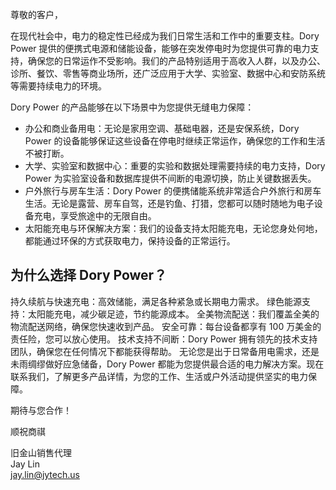 尊敬的客户，

在现代社会中，电力的稳定性已经成为我们日常生活和工作中的重要支柱。Dory Power 提供的便携式电源和储能设备，能够在突发停电时为您提供可靠的电力支持，确保您的日常运作不受影响。我们的产品特别适用于高收入人群，以及办公、诊所、餐饮、零售等商业场所，还广泛应用于大学、实验室、数据中心和安防系统等需要持续电力的环境。

Dory Power 的产品能够在以下场景中为您提供无缝电力保障：

* 办公和商业备用电：无论是家用空调、基础电器，还是安保系统，Dory Power 的设备能够保证这些设备在停电时继续正常运作，确保您的工作和生活不被打断。
* 大学、实验室和数据中心：重要的实验和数据处理需要持续的电力支持，Dory Power 为实验室设备和数据库提供不间断的电源切换，防止关键数据丢失。
* 户外旅行与房车生活：Dory Power 的便携储能系统非常适合户外旅行和房车生活。无论是露营、房车自驾，还是钓鱼、打猎，您都可以随时随地为电子设备充电，享受旅途中的无限自由。
* 太阳能充电与环保解决方案：我们的设备支持太阳能充电，无论您身处何地，都能通过环保的方式获取电力，保持设备的正常运行。

## 为什么选择 Dory Power？

持久续航与快速充电：高效储能，满足各种紧急或长期电力需求。
绿色能源支持：太阳能充电，减少碳足迹，节约能源成本。
全美物流配送：我们覆盖全美的物流配送网络，确保您快速收到产品。
安全可靠：每台设备都享有 100 万美金的责任险，您可以放心使用。
技术支持不间断：Dory Power 拥有领先的技术支持团队，确保您在任何情况下都能获得帮助。
无论您是出于日常备用电需求，还是未雨绸缪做好应急储备，Dory Power 都能为您提供最合适的电力解决方案。现在联系我们，了解更多产品详情，为您的工作、生活或户外活动提供坚实的电力保障。

期待与您合作！

顺祝商祺

旧金山销售代理  
Jay Lin  
jay.lin@jytech.us
